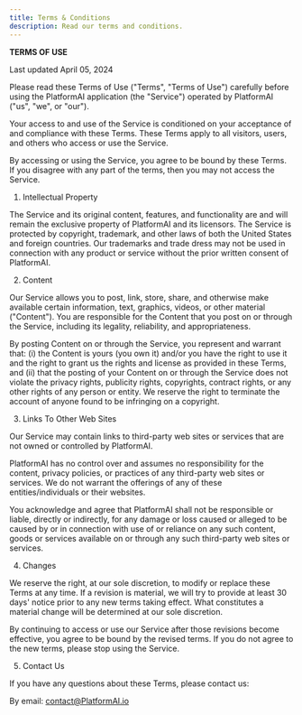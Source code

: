 ```yaml
---
title: Terms & Conditions
description: Read our terms and conditions.
---
```


**TERMS OF USE**

Last updated April 05, 2024

Please read these Terms of Use ("Terms", "Terms of Use") carefully before using the PlatformAI application (the "Service") operated by PlatformAI ("us", "we", or "our").

Your access to and use of the Service is conditioned on your acceptance of and compliance with these Terms. These Terms apply to all visitors, users, and others who access or use the Service.

By accessing or using the Service, you agree to be bound by these Terms. If you disagree with any part of the terms, then you may not access the Service.

1. Intellectual Property

The Service and its original content, features, and functionality are and will remain the exclusive property of PlatformAI and its licensors. The Service is protected by copyright, trademark, and other laws of both the United States and foreign countries. Our trademarks and trade dress may not be used in connection with any product or service without the prior written consent of PlatformAI.

2. Content

Our Service allows you to post, link, store, share, and otherwise make available certain information, text, graphics, videos, or other material ("Content"). You are responsible for the Content that you post on or through the Service, including its legality, reliability, and appropriateness.

By posting Content on or through the Service, you represent and warrant that: (i) the Content is yours (you own it) and/or you have the right to use it and the right to grant us the rights and license as provided in these Terms, and (ii) that the posting of your Content on or through the Service does not violate the privacy rights, publicity rights, copyrights, contract rights, or any other rights of any person or entity. We reserve the right to terminate the account of anyone found to be infringing on a copyright.

3. Links To Other Web Sites

Our Service may contain links to third-party web sites or services that are not owned or controlled by PlatformAI.

PlatformAI has no control over and assumes no responsibility for the content, privacy policies, or practices of any third-party web sites or services. We do not warrant the offerings of any of these entities/individuals or their websites.

You acknowledge and agree that PlatformAI shall not be responsible or liable, directly or indirectly, for any damage or loss caused or alleged to be caused by or in connection with use of or reliance on any such content, goods or services available on or through any such third-party web sites or services.

4. Changes

We reserve the right, at our sole discretion, to modify or replace these Terms at any time. If a revision is material, we will try to provide at least 30 days' notice prior to any new terms taking effect. What constitutes a material change will be determined at our sole discretion.

By continuing to access or use our Service after those revisions become effective, you agree to be bound by the revised terms. If you do not agree to the new terms, please stop using the Service.

5. Contact Us

If you have any questions about these Terms, please contact us:

By email: contact@PlatformAI.io
